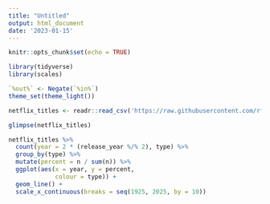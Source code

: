 ```yaml
---
title: "Untitled"
output: html_document
date: '2023-01-15'
---
```


```r
knitr::opts_chunk$set(echo = TRUE)

library(tidyverse)
library(scales)

`%out%` <- Negate(`%in%`)
theme_set(theme_light())
```

```r
netflix_titles <- readr::read_csv('https://raw.githubusercontent.com/rfordatascience/tidytuesday/master/data/2021/2021-04-20/netflix_titles.csv') 

```

```r
glimpse(netflix_titles)

netflix_titles %>% 
  count(year = 2 * (release_year %/% 2), type) %>% 
  group_by(type) %>% 
  mutate(percent = n / sum(n)) %>% 
  ggplot(aes(x = year, y = percent, 
             colour = type)) +
  geom_line() +
  scale_x_continuous(breaks = seq(1925, 2025, by = 10))
```

